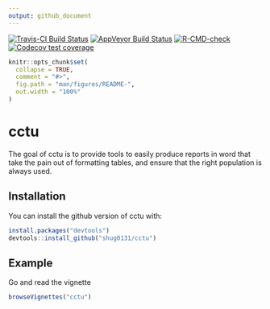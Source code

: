 ```yaml
---
output: github_document
---
```


<!-- badges: start -->
[![Travis-CI Build Status](https://travis-ci.com/shug0131/cctu.svg?branch=master)](https://travis-ci.com/shug0131/cctu)
[![AppVeyor Build Status](https://ci.appveyor.com/api/projects/status/github/shug0131/cctu?branch=master&svg=true)](https://ci.appveyor.com/project/shug0131/cctu)
[![R-CMD-check](https://github.com/shug0131/cctu/workflows/R-CMD-check/badge.svg)](https://github.com/shug0131/cctu/actions)
[![Codecov test coverage](https://codecov.io/gh/shug0131/cctu/branch/master/graph/badge.svg)](https://codecov.io/gh/shug0131/cctu?branch=master)
<!-- badges: end -->



<!-- README.md is generated from README.Rmd. Please edit that file -->

```r
knitr::opts_chunk$set(
  collapse = TRUE,
  comment = "#>",
  fig.path = "man/figures/README-",
  out.width = "100%"
)
```
# cctu

The goal of cctu is to provide tools to easily produce reports in word that take the pain out of formatting tables, and ensure that the right population is always used. 

## Installation

You can install the github version of cctu with:

``` r
install.packages("devtools")
devtools::install_github("shug0131/cctu")
```

## Example

Go and read the vignette

```r
browseVignettes("cctu")
```

